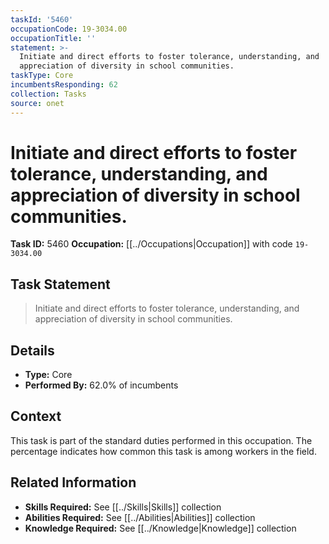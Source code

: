 ```yaml
---
taskId: '5460'
occupationCode: 19-3034.00
occupationTitle: ''
statement: >-
  Initiate and direct efforts to foster tolerance, understanding, and
  appreciation of diversity in school communities.
taskType: Core
incumbentsResponding: 62
collection: Tasks
source: onet
---
```

# Initiate and direct efforts to foster tolerance, understanding, and appreciation of diversity in school communities.

**Task ID:** 5460
**Occupation:** [[../Occupations|Occupation]] with code `19-3034.00`

## Task Statement

> Initiate and direct efforts to foster tolerance, understanding, and appreciation of diversity in school communities.

## Details

- **Type:** Core
- **Performed By:** 62.0% of incumbents

## Context

This task is part of the standard duties performed in this occupation. The percentage indicates how common this task is among workers in the field.

## Related Information

- **Skills Required:** See [[../Skills|Skills]] collection
- **Abilities Required:** See [[../Abilities|Abilities]] collection
- **Knowledge Required:** See [[../Knowledge|Knowledge]] collection
